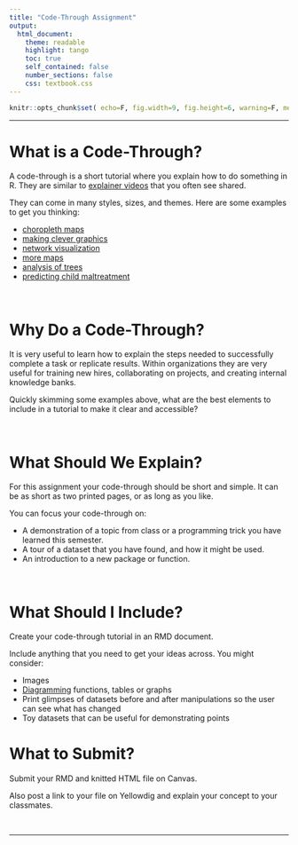```yaml
---
title: "Code-Through Assignment"
output:
  html_document:
    theme: readable
    highlight: tango
    toc: true
    self_contained: false
    number_sections: false
    css: textbook.css
---
```


```r
knitr::opts_chunk$set( echo=F, fig.width=9, fig.height=6, warning=F, message=F )
```


-----



# What is a Code-Through? 

A code-through is a short tutorial where you explain how to do something in R. They are similar to [explainer videos](https://blog.hubspot.com/marketing/explainer-videos) that you often see shared.


They can come in many styles, sizes, and themes. Here are some examples to get you thinking: 

* [choropleth maps](http://www.rpubs.com/cenuno/choropleth_map)   
* [making clever graphics](https://davidsmale.netlify.com/portfolio/happy-days/)  
* [network visualization](https://kateto.net/network-visualization) 
* [more maps](https://geocompr.robinlovelace.net/adv-map.html)  
* [analysis of trees](https://cran.r-project.org/web/packages/ForestTools/vignettes/treetopAnalysis.html) 
* [predicting child maltreatment](http://urbanspatialanalysis.com/portfolio/an-open-source-geospatial-risk-predictive-framework-for-child-maltreatment/)  


<br> 

# Why Do a Code-Through? 

It is very useful to learn how to explain the steps needed to successfully complete a task or replicate results. Within organizations they are very useful for training new hires, collaborating on projects, and creating internal knowledge banks. 

Quickly skimming some examples above, what are the best elements to include in a tutorial to make it clear and accessible? 

<br>

# What Should We Explain? 

For this assignment your code-through should be short and simple. It can be as short as two printed pages, or as long as you like.

You can focus your code-through on:

* A demonstration of a topic from class or a programming trick you have learned this semester. 
* A tour of a dataset that you have found, and how it might be used. 
* An introduction to a new package or function. 

<br> 

# What Should I Include? 

Create your code-through tutorial in an RMD document. 

Include anything that you need to get your ideas across. You might consider:

* Images 
* [Diagramming](https://ds4ps.org/cpp-523-fall-2019/labs/figures/reading-a-regression-table.png) functions, tables or graphs 
* Print glimpses of datasets before and after manipulations so the user can see what has changed 
* Toy datasets that can be useful for demonstrating points 


# What to Submit? 

Submit your RMD and knitted HTML file on Canvas. 

Also post a link to your file on Yellowdig and explain your concept to your classmates. 


<br>
 
-----

<br>
<br>





